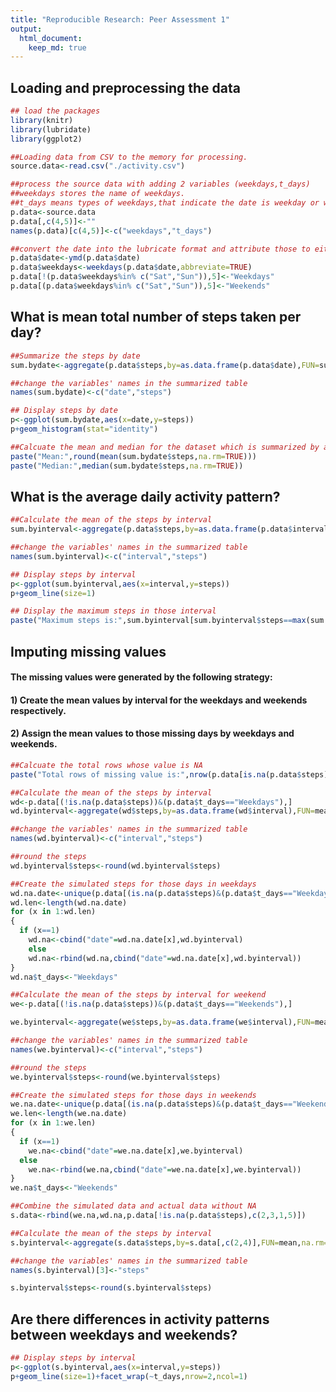 ```yaml
---
title: "Reproducible Research: Peer Assessment 1"
output: 
  html_document:
    keep_md: true
---
```



## Loading and preprocessing the data
```r
## load the packages
library(knitr)
library(lubridate)
library(ggplot2)

##Loading data from CSV to the memory for processing.
source.data<-read.csv("./activity.csv")

##process the source data with adding 2 variables (weekdays,t_days)
##weekdays stores the name of weekdays.
##t_days means types of weekdays,that indicate the date is weekday or weekend.
p.data<-source.data
p.data[,c(4,5)]<-""
names(p.data)[c(4,5)]<-c("weekdays","t_days")

##convert the date into the lubricate format and attribute those to either weekdays or weekends
p.data$date<-ymd(p.data$date)
p.data$weekdays<-weekdays(p.data$date,abbreviate=TRUE)
p.data[!(p.data$weekdays%in% c("Sat","Sun")),5]<-"Weekdays"
p.data[(p.data$weekdays%in% c("Sat","Sun")),5]<-"Weekends"
```


## What is mean total number of steps taken per day?
```r

##Summarize the steps by date
sum.bydate<-aggregate(p.data$steps,by=as.data.frame(p.data$date),FUN=sum)

##change the variables' names in the summarized table
names(sum.bydate)<-c("date","steps")

## Display steps by date
p<-ggplot(sum.bydate,aes(x=date,y=steps))
p+geom_histogram(stat="identity")

##Calcuate the mean and median for the dataset which is summarized by all date.
paste("Mean:",round(mean(sum.bydate$steps,na.rm=TRUE)))
paste("Median:",median(sum.bydate$steps,na.rm=TRUE))
```

## What is the average daily activity pattern?
```r
##Calculate the mean of the steps by interval
sum.byinterval<-aggregate(p.data$steps,by=as.data.frame(p.data$interval),FUN=mean,na.rm=TRUE)

##change the variables' names in the summarized table
names(sum.byinterval)<-c("interval","steps")

## Display steps by interval
p<-ggplot(sum.byinterval,aes(x=interval,y=steps))
p+geom_line(size=1)

## Display the maximum steps in those interval
paste("Maximum steps is:",sum.byinterval[sum.byinterval$steps==max(sum.byinterval$steps),1])

```

## Imputing missing values
#### The missing values were generated by the following strategy:
#### 1) Create the mean values by interval for the weekdays and weekends respectively.
#### 2) Assign the mean values to those missing days by weekdays and weekends.
```r
##Calcuate the total rows whose value is NA
paste("Total rows of missing value is:",nrow(p.data[is.na(p.data$steps),]))

##Calculate the mean of the steps by interval
wd<-p.data[(!is.na(p.data$steps))&(p.data$t_days=="Weekdays"),]
wd.byinterval<-aggregate(wd$steps,by=as.data.frame(wd$interval),FUN=mean,na.rm=TRUE)

##change the variables' names in the summarized table
names(wd.byinterval)<-c("interval","steps")

##round the steps
wd.byinterval$steps<-round(wd.byinterval$steps)

##Create the simulated steps for those days in weekdays
wd.na.date<-unique(p.data[(is.na(p.data$steps)&(p.data$t_days=="Weekdays")),]$date)
wd.len<-length(wd.na.date)
for (x in 1:wd.len)
{
  if (x==1)
    wd.na<-cbind("date"=wd.na.date[x],wd.byinterval)
    else
    wd.na<-rbind(wd.na,cbind("date"=wd.na.date[x],wd.byinterval))
}
wd.na$t_days<-"Weekdays"

##Calculate the mean of the steps by interval for weekend
we<-p.data[(!is.na(p.data$steps))&(p.data$t_days=="Weekends"),]

we.byinterval<-aggregate(we$steps,by=as.data.frame(we$interval),FUN=mean,na.rm=TRUE)

##change the variables' names in the summarized table
names(we.byinterval)<-c("interval","steps")

##round the steps
we.byinterval$steps<-round(we.byinterval$steps)

##Create the simulated steps for those days in weekends
we.na.date<-unique(p.data[(is.na(p.data$steps)&(p.data$t_days=="Weekends")),]$date)
we.len<-length(we.na.date)
for (x in 1:we.len)
{
  if (x==1)
    we.na<-cbind("date"=we.na.date[x],we.byinterval)
  else
    we.na<-rbind(we.na,cbind("date"=we.na.date[x],we.byinterval))
}
we.na$t_days<-"Weekends"

##Combine the simulated data and actual data without NA
s.data<-rbind(we.na,wd.na,p.data[!is.na(p.data$steps),c(2,3,1,5)])

##Calculate the mean of the steps by interval
s.byinterval<-aggregate(s.data$steps,by=s.data[,c(2,4)],FUN=mean,na.rm=TRUE)

##change the variables' names in the summarized table
names(s.byinterval)[3]<-"steps"

s.byinterval$steps<-round(s.byinterval$steps)
```

## Are there differences in activity patterns between weekdays and weekends?
```r
## Display steps by interval
p<-ggplot(s.byinterval,aes(x=interval,y=steps))
p+geom_line(size=1)+facet_wrap(~t_days,nrow=2,ncol=1) 
```